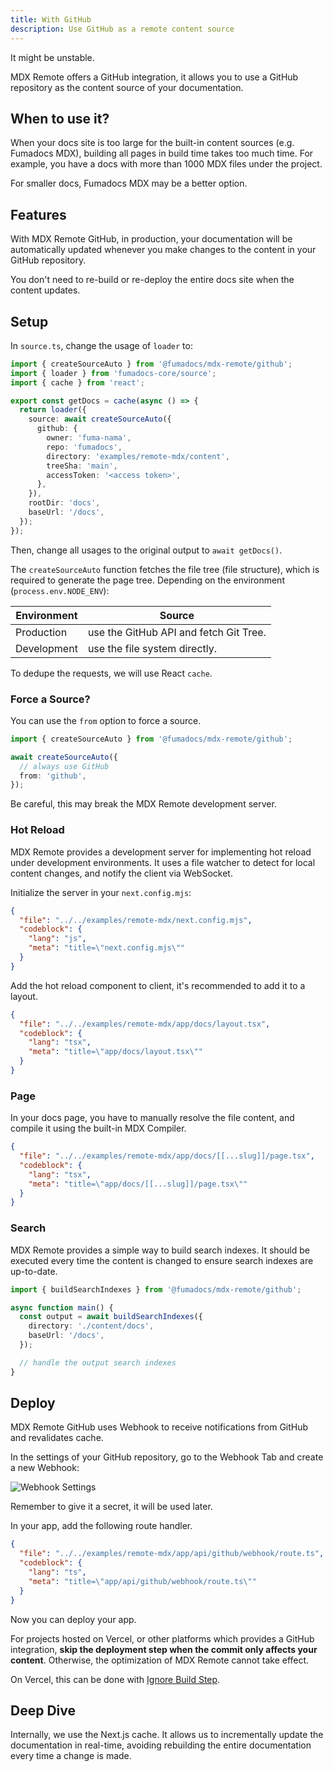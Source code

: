 ```yaml
---
title: With GitHub
description: Use GitHub as a remote content source
---
```


<Callout type="warn" title="Experimental">
  It might be unstable.
</Callout>

MDX Remote offers a GitHub integration, it allows you to use a
GitHub repository as the content source of your documentation.

## When to use it?

When your docs site is too large for the built-in content sources (e.g. Fumadocs MDX), building all pages in build time takes too much time.
For example, you have a docs with more than 1000 MDX files under the project.

For smaller docs, Fumadocs MDX may be a better option.

## Features

With MDX Remote GitHub, in production, your documentation will be automatically updated
whenever you make changes to the content in your GitHub repository.

You don't need to re-build or re-deploy the entire docs site when the content updates.

## Setup

In `source.ts`, change the usage of `loader` to:

```ts
import { createSourceAuto } from '@fumadocs/mdx-remote/github';
import { loader } from 'fumadocs-core/source';
import { cache } from 'react';

export const getDocs = cache(async () => {
  return loader({
    source: await createSourceAuto({
      github: {
        owner: 'fuma-nama',
        repo: 'fumadocs',
        directory: 'examples/remote-mdx/content',
        treeSha: 'main',
        accessToken: '<access token>',
      },
    }),
    rootDir: 'docs',
    baseUrl: '/docs',
  });
});
```

Then, change all usages to the original output to `await getDocs()`.

The `createSourceAuto` function fetches the file tree (file structure), which is required to generate the page tree.
Depending on the environment (`process.env.NODE_ENV`):

| Environment | Source                                 |
| ----------- | -------------------------------------- |
| Production  | use the GitHub API and fetch Git Tree. |
| Development | use the file system directly.          |

To dedupe the requests, we will use React `cache`.

### Force a Source?

You can use the `from` option to force a source.

```ts
import { createSourceAuto } from '@fumadocs/mdx-remote/github';

await createSourceAuto({
  // always use GitHub
  from: 'github',
});
```

Be careful, this may break the MDX Remote development server.

### Hot Reload

MDX Remote provides a development server for implementing hot reload under development environments.
It uses a file watcher to detect for local content changes, and notify the client via WebSocket.

Initialize the server in your `next.config.mjs`:

```json doc-gen:file
{
  "file": "../../examples/remote-mdx/next.config.mjs",
  "codeblock": {
    "lang": "js",
    "meta": "title=\"next.config.mjs\""
  }
}
```

Add the hot reload component to client, it's recommended to add it to a layout.

```json doc-gen:file
{
  "file": "../../examples/remote-mdx/app/docs/layout.tsx",
  "codeblock": {
    "lang": "tsx",
    "meta": "title=\"app/docs/layout.tsx\""
  }
}
```

### Page

In your docs page, you have to manually resolve the file content, and compile it using the built-in MDX Compiler.

```json doc-gen:file
{
  "file": "../../examples/remote-mdx/app/docs/[[...slug]]/page.tsx",
  "codeblock": {
    "lang": "tsx",
    "meta": "title=\"app/docs/[[...slug]]/page.tsx\""
  }
}
```

### Search

MDX Remote provides a simple way to build search indexes.
It should be executed every time the content is changed to ensure search indexes are up-to-date.

```ts
import { buildSearchIndexes } from '@fumadocs/mdx-remote/github';

async function main() {
  const output = await buildSearchIndexes({
    directory: './content/docs',
    baseUrl: '/docs',
  });

  // handle the output search indexes
}
```

## Deploy

MDX Remote GitHub uses Webhook to receive notifications from GitHub and revalidates cache.

In the settings of your GitHub repository, go to the Webhook Tab and create a new Webhook:

![Webhook Settings](/docs/webhook.png)

Remember to give it a secret, it will be used later.

In your app, add the following route handler.

```json doc-gen:file
{
  "file": "../../examples/remote-mdx/app/api/github/webhook/route.ts",
  "codeblock": {
    "lang": "ts",
    "meta": "title=\"app/api/github/webhook/route.ts\""
  }
}
```

Now you can deploy your app.

For projects hosted on Vercel, or other platforms which provides a GitHub integration, **skip the deployment step when the commit only affects your content**.
Otherwise, the optimization of MDX Remote cannot take effect.

On Vercel, this can be done with [Ignore Build Step](https://vercel.com/docs/projects/overview#ignored-build-step).

## Deep Dive

Internally, we use the Next.js cache. It allows us to incrementally update the
documentation in real-time, avoiding rebuilding the entire documentation every
time a change is made.
